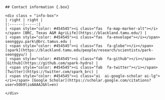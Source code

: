 ```block
## Contact information {.box}

<div class = "info-box">
| right | right |
|:------|-----:|
| <span style="color: #454545"><i class="fas  fa-map-marker-alt"></i></span> [BRC, Texas A&M AgriLife](https://blackland.tamu.edu/) |
| <span style="color: #454545"><i class="fas  fa-envelope"></i></span> seonggyu.park\@brc.tamus.edu |
| <span style="color: #454545"><i class="fas  fa-globe"></i></span> [spark](https://blackland.tamu.edu/people/research/scientists/park-seonggyu/) |
| <span style="color: #454545"><i class="fab  fa-github"></i></span> [Github](https://github.com/spark-hydro) |
| <span style="color: #454545"><i class="fab  fa-twitter"></i></span> [Twitter](https://twitter.com/spark_brc) |
| <span style="color: #454545"><i class="ai  ai-google-scholar ai-lg"></i></span> [Google Scholar](https://scholar.google.com/citations?user=5Ob9lioAAAAJ&hl=en)

</div>
```